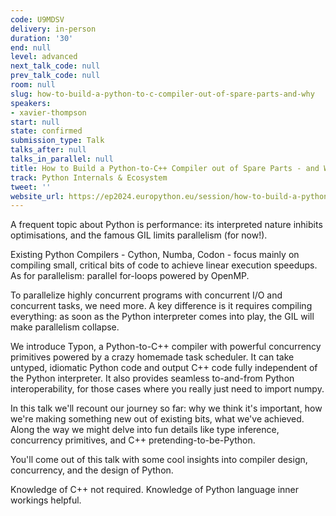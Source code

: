 ```yaml
---
code: U9MDSV
delivery: in-person
duration: '30'
end: null
level: advanced
next_talk_code: null
prev_talk_code: null
room: null
slug: how-to-build-a-python-to-c-compiler-out-of-spare-parts-and-why
speakers:
- xavier-thompson
start: null
state: confirmed
submission_type: Talk
talks_after: null
talks_in_parallel: null
title: How to Build a Python-to-C++ Compiler out of Spare Parts - and Why
track: Python Internals & Ecosystem
tweet: ''
website_url: https://ep2024.europython.eu/session/how-to-build-a-python-to-c-compiler-out-of-spare-parts-and-why
---
```


A frequent topic about Python is performance: its interpreted nature inhibits optimisations, and the famous GIL limits parallelism (for now!).

Existing Python Compilers - Cython, Numba, Codon - focus mainly on compiling small, critical bits of code to achieve linear execution speedups. As for parallelism: parallel for-loops powered by OpenMP.

To parallelize highly concurrent programs with concurrent I/O and concurrent tasks, we need more. A key difference is it requires compiling everything: as soon as the Python interpreter comes into play, the GIL will make parallelism collapse.

We introduce Typon, a Python-to-C++ compiler with powerful concurrency primitives powered by a crazy homemade task scheduler. It can take untyped, idiomatic Python code and output C++ code fully independent of the Python interpreter. It also provides seamless to-and-from Python interoperability, for those cases where you really just need to import numpy.

In this talk we'll recount our journey so far: why we think it's important, how we're making something new out of existing bits, what we've achieved. Along the way we might delve into fun details like type inference, concurrency primitives, and C++ pretending-to-be-Python.

You'll come out of this talk with some cool insights into compiler design, concurrency, and the design of Python.

Knowledge of C++ not required. Knowledge of Python language inner workings helpful.
